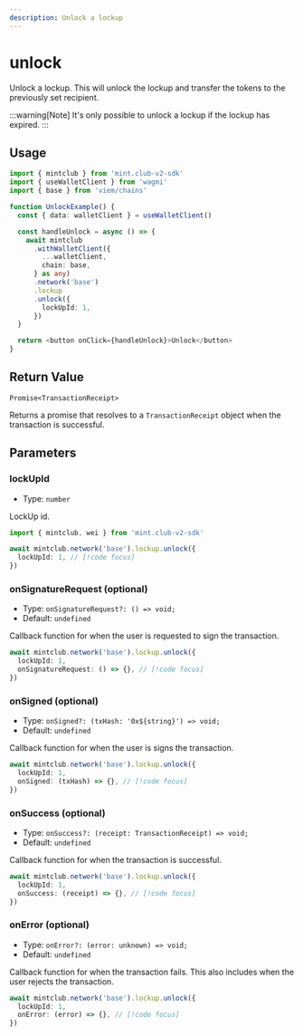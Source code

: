 ```yaml
---
description: Unlock a lockup
---
```


# unlock

Unlock a lockup. This will unlock the lockup and transfer the tokens to the previously set recipient.

:::warning[Note]
It's only possible to unlock a lockup if the lockup has expired.
:::

## Usage

```ts twoslash [example.ts]
import { mintclub } from 'mint.club-v2-sdk'
import { useWalletClient } from 'wagmi'
import { base } from 'viem/chains'

function UnlockExample() {
  const { data: walletClient } = useWalletClient()

  const handleUnlock = async () => {
    await mintclub
      .withWalletClient({
        ...walletClient,
        chain: base,
      } as any)
      .network('base')
      .lockup
      .unlock({
        lockUpId: 1,
      })
  }

  return <button onClick={handleUnlock}>Unlock</button>
}
```

## Return Value

`Promise<TransactionReceipt>`

Returns a promise that resolves to a `TransactionReceipt` object when the transaction is successful.

## Parameters

### lockUpId

- Type: `number`

LockUp id.

```ts twoslash [example.ts]
import { mintclub, wei } from 'mint.club-v2-sdk'

await mintclub.network('base').lockup.unlock({
  lockUpId: 1, // [!code focus]
})
```

### onSignatureRequest (optional)

- Type: `onSignatureRequest?: () => void;`
- Default: `undefined`

Callback function for when the user is requested to sign the transaction.

```ts
await mintclub.network('base').lockup.unlock({
  lockUpId: 1,
  onSignatureRequest: () => {}, // [!code focus]
})
```

### onSigned (optional)

- Type: `onSigned?: (txHash: '0x${string}') => void;`
- Default: `undefined`

Callback function for when the user is signs the transaction.

```ts
await mintclub.network('base').lockup.unlock({
  lockUpId: 1,
  onSigned: (txHash) => {}, // [!code focus]
})
```

### onSuccess (optional)

- Type: `onSuccess?: (receipt: TransactionReceipt) => void;`
- Default: `undefined`

Callback function for when the transaction is successful.

```ts
await mintclub.network('base').lockup.unlock({
  lockUpId: 1,
  onSuccess: (receipt) => {}, // [!code focus]
})
```

### onError (optional)

- Type: `onError?: (error: unknown) => void;`
- Default: `undefined`

Callback function for when the transaction fails. This also includes when the user rejects the transaction.

```ts
await mintclub.network('base').lockup.unlock({
  lockUpId: 1,
  onError: (error) => {}, // [!code focus]
})
```
